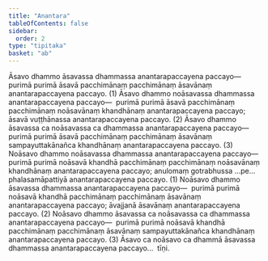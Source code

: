 ```yaml
---
title: "Anantara"
tableOfContents: false
sidebar:
  order: 2
type: "tipitaka"
basket: "ab"
---
```



<DynamicBreadcrumb />

<Division number="22">

<Paragraph number="1030">
Āsavo dhammo āsavassa dhammassa anantarapaccayena paccayo—  purimā purimā āsavā pacchimānaṃ pacchimānaṃ āsavānaṃ anantarapaccayena paccayo. (1)
</Paragraph>

<Paragraph number="1031">
Āsavo dhammo noāsavassa dhammassa anantarapaccayena paccayo—  purimā purimā āsavā pacchimānaṃ pacchimānaṃ noāsavānaṃ khandhānaṃ anantarapaccayena paccayo; āsavā vuṭṭhānassa anantarapaccayena paccayo. (2)
</Paragraph>

<Paragraph number="1032">
Āsavo dhammo āsavassa ca noāsavassa ca dhammassa anantarapaccayena paccayo—  purimā purimā āsavā pacchimānaṃ pacchimānaṃ āsavānaṃ sampayuttakānañca khandhānaṃ anantarapaccayena paccayo. (3)
</Paragraph>

</Division>
<Division number="23">

<Paragraph number="1033">
Noāsavo dhammo noāsavassa dhammassa anantarapaccayena paccayo—  purimā purimā noāsavā khandhā pacchimānaṃ pacchimānaṃ noāsavānaṃ khandhānaṃ anantarapaccayena paccayo; anulomaṃ gotrabhussa …pe…  phalasamāpattiyā anantarapaccayena paccayo. (1)
</Paragraph>

<Paragraph number="1034">
Noāsavo dhammo āsavassa dhammassa anantarapaccayena paccayo—  purimā purimā noāsavā khandhā pacchimānaṃ pacchimānaṃ āsavānaṃ anantarapaccayena paccayo; āvajjanā āsavānaṃ anantarapaccayena paccayo. (2)
</Paragraph>

<Paragraph number="1035">
Noāsavo dhammo āsavassa ca noāsavassa ca dhammassa anantarapaccayena paccayo—  purimā purimā noāsavā khandhā pacchimānaṃ pacchimānaṃ āsavānaṃ sampayuttakānañca khandhānaṃ anantarapaccayena paccayo. (3)
</Paragraph>

</Division>
<Division number="24">

<Paragraph number="1036">
Āsavo ca noāsavo ca dhammā āsavassa dhammassa anantarapaccayena paccayo…  tīṇi.
</Paragraph>
</Division>
